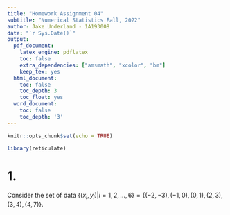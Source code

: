 ```yaml
---
title: "Homework Assignment 04"
subtitle: "Numerical Statistics Fall, 2022"
author: Jake Underland - 1A193008
date: "`r Sys.Date()`"
output:
  pdf_document: 
    latex_engine: pdflatex
    toc: false
    extra_dependencies: ["amsmath", "xcolor", "bm"]
    keep_tex: yes
  html_document:
    toc: false
    toc_depth: 3
    toc_float: yes
  word_document:
    toc: false
    toc_depth: '3'
---
```



```r
knitr::opts_chunk$set(echo = TRUE)
```

```r
library(reticulate)
```


# 1.  
Consider the set of data $\{(x_i,y_i)|i=1, 2, \dots, 6\} = \{(-2, -3), (-1, 0), (0, 1), (2, 3), (3, 4), (4, 7)\}$.  

\begin{enumerate}
\item[(1-1)] Find the Pearson correlation coefficient $r_{xy}$ based on the data.
\newline
\textbf{Solution.}\newline
\begin{align*} \bar{x} &= \frac{(-2 + -1 + 0 + 2 + 3 + 4)}6  =1\\
\bar{y} &= \frac{(-3 + 0 + 1 + 3 +4 + 7)}6 = 2
\end{align*}

$$\begin{array}{ccccccc}
x & y & x - \bar{x} & y - \bar{y} & (x - \bar{x})(y - \bar{y}) & (x - \bar{x})^2 & (y - \bar{y})^2 \\
\hline 
-2 & -3 & -3 & -5 & 15 & 9 & 25 \\
-1 & 0 & -2 & -2 & 4 & 4 & 4 \\
0 & 1 & -1  &  -1 & 1 & 1 & 1 \\
2 & 3 & 1  &  1 & 1 & 1 & 1 \\
3 & 4 & 2  &  2 & 4 & 4 & 4 \\
4 & 7 & 3  &  5 & 15 & 9 & 25 \\
\hline 
\text{Total} && 0 & 0 & 40 & 28 & 60
\end{array}$$

\hfill$\underline{\implies r_{xy} = \frac{40}{\sqrt{28\times 60}} = \frac{2\sqrt{105}}{21}} \ldots\Box$

\item[(1-2)] Find the linear regression line, $y = \alpha + \beta x$, of $y$ on $x$ based on the data, and then express $\alpha$ and $\beta$ as irreducible fractions.  
\newline
\textbf{Solution.}\newline
From the table above, $\bar{x} = 1, \;\bar{y} = 2, \; \sum_{i=1}^6(x_i-\bar{x})(y_i-\bar{y}) = 40,\; \sum_{i=1}^6(x_i-\bar{x})^2= 28$.  
Thus, 
$$\begin{aligned}
\beta &= \frac{40}{28} = \frac{10}{7} \\
\alpha &= 2 - \frac{10}{7} \times 1 = \frac{4}{7} \dots \Box
\end{aligned}$$
```r
x <- c(-2, -1, 0, 2, 3, 4)
y <- c(-3, 0, 1, 3, 4, 7)
model <- lm(y ~ x)
summary(model)
10 / 7
4 / 7
```

\item[(1-3)] Find the coefficient of determination $R^2$ and then express it as an irreducible fraction. \newline
\textbf{Solution.} \newline

$$R^2 = r_{xy}^2 = \left(\frac{2\sqrt{105}}{21}\right)^2 = \frac{20}{21}\dots\Box$$
\item[(1-4)] Find the explained variation $\sum_{i=1}^6(y_{est,i} - \bar{y})^2$ and then express it as an irreducible fraction. \newline
\textbf{Solution.} \newline
Since $r_{xy}^2 = \frac{\sum_{i=1}^6 (y_{est,i} - \bar{y})^2}{\sum_{i=1}^6(y_i - \bar{y})^2}$, we have 
$$\sum_{i=1}^6(y_{est,i} - \bar{y})^2 = \frac{20}{21} \times 60 = \frac{400}{7}\dots \Box$$

\item[(1-5)] Find the unexplained variation $\sum_{i=1}^6(y_i - y_{est,i})^2$ and then express it as an irreducible fraction.\newline
\textbf{Solution.} \newline
Since $\sum_{i=1}^{6}\left(y_{i}-\bar{y}\right)^{2}=\sum_{i=1}^{6}\left(y_{e s t, i}-\bar{y}\right)^{2}+\sum_{i=1}^{6}\left(y_{i}-y_{e s t, i}\right)^{2}$, we have 
$$\begin{aligned}
\sum_{i=1}^{6}\left(y_{i}-y_{e s t, i}\right)^{2}&=\sum_{i=1}^{6}\left(y_{i}-\bar{y}\right)^{2}-\sum_{i=1}^{6}\left(y_{e s t, i}-\bar{y}\right)^{2} \\
&= 60 - \frac{400}{7} = \frac{20}{7} \dots \Box
\end{aligned}$$
\end{enumerate}



